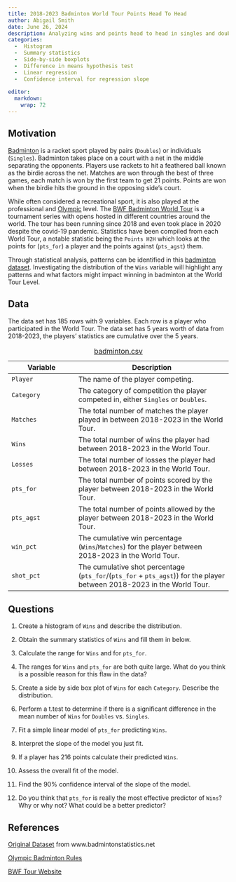 ```yaml
---
title: 2018-2023 Badminton World Tour Points Head To Head 
author: Abigail Smith
date: June 26, 2024
description: Analyzing wins and points head to head in singles and doubles in the Badminton World Tour from 2018-2023. 
categories:
  -  Histogram
  -  Summary statistics
  -  Side-by-side boxplots
  -  Difference in means hypothesis test
  -  Linear regression
  -  Confidence interval for regression slope
  
editor: 
  markdown: 
    wrap: 72
---
```


## Motivation

[Badminton](https://en.wikipedia.org/wiki/badminton){target="_blank"} is
a racket sport played by pairs (`Doubles`) or individuals (`Singles`).
Badminton takes place on a court with a net in the middle separating the
opponents. Players use rackets to hit a feathered ball known as the
birdie across the net. Matches are won through the best of three games,
each match is won by the first team to get 21 points. Points are won
when the birdie hits the ground in the opposing side's court.

While often considered a recreational sport, it is also played at the
professional and
[Olympic](https://olympics.com/en/news/badminton-guide-how-to-play-rules-olympic-history){target="_blank"} level. The [BWF Badminton World Tour](https://en.wikipedia.org/wiki/BWF_World_Tour){target="_blank"} is
a tournament series with opens hosted in different countries around the
world. The tour has been running since 2018 and even took place in 2020
despite the covid-19 pandemic. Statistics have been compiled from each
World Tour, a notable statistic being the `Points H2H` which looks at
the points for (`pts_for`) a player and the points against (`pts_agst`) them.

Through statistical analysis, patterns can be identified in this [badminton dataset](../data/badminton_worldtour.csv). Investigating the distribution of the `Wins` variable will highlight any patterns and what factors might impact winning in badminton at the World Tour Level. 

## Data

The data set has 185 rows with 9 variables. Each row is a player who participated in the World Tour. The data set has 5 years worth of data from 2018-2023, the players' statistics are cumulative over the 5 years.

| Variable | Description |
|----------------------|-------------------------------------------------|
| `Player` | The name of the player competing. |
| `Category` | The category of competition the player competed in, either `Singles` or `Doubles`. |
| `Matches` | The total number of matches the player played in between 2018-2023 in the World Tour. |
| `Wins` | The total number of wins the player had between 2018-2023 in the World Tour. |
| `Losses` | The total number of losses the player had between 2018-2023 in the World Tour. |
| `pts_for` | The total number of points scored by the player between 2018-2023 in the World Tour. |
| `pts_agst` | The total number of points allowed by the player between 2018-2023 in the World Tour. |
| `win_pct` | The cumulative win percentage (`Wins`/`Matches`) for the player between 2018-2023 in the World Tour. |
| `shot_pct` | The cumulative shot percentage (`pts_for`/(`pts_for` + `pts_agst`)) for the player between 2018-2023 in the World Tour. |

: [badminton.csv](../data/badminton_worldtour.csv)

## Questions

1.    Create a histogram of `Wins` and describe the distribution.

2.    Obtain the summary statistics of `Wins` and fill them in below. 

3.    Calculate the range for `Wins` and for `pts_for`. 

4.    The ranges for `Wins` and `pts_for` are both quite large. What do you think is a possible         reason for this flaw in the data?

5.    Create a side by side box plot of `Wins` for each `Category`. Describe the distribution.

6.    Perform a t.test to determine if there is a significant difference in the mean number of         `Wins` for `Doubles` vs. `Singles`. 

7.    Fit a simple linear model of `pts_for` predicting `Wins`.

8.    Interpret the slope of the model you just fit.

9.    If a player has 216 points calculate their predicted `Wins`. 

10.   Assess the overall fit of the model. 

11.   Find the 90% confidence interval of the slope of the model.

12.   Do you think that `pts_for` is really the most effective predictor of `Wins`? Why or why          not? What could be a better predictor?

## References

[Original Dataset](https://www.badmintonstatistics.net/Reports?reportname=MostPointsH2H&category=%&year=-1&level=worldtour&country=%){target="_blank"} from www.badmintonstatistics.net

[Olympic Badminton Rules](https://olympics.com/en/news/badminton-guide-how-to-play-rules-olympic-history){target="_blank"}

[BWF Tour Website](https://bwfworldtour.bwfbadminton.com/){target="_blank"}
